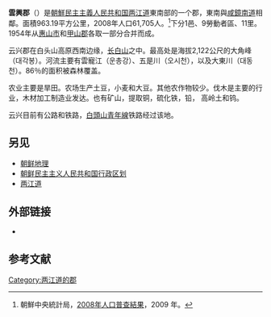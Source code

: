 {{Infobox Korean settlement
|map = DPRK2006 Ryanggang-Unhung.PNG| context = north
| hangul = 운흥군
| hanja = {{linktext|雲|興|郡}}
|settype=郡
|rr=Unheung-gun
|mr=Unhŭng-gun
| divs = 1面、9勞動者区、11里
| pop = 61705
| popyear = 2008
| area_km2 = 963.19
}}
'''雲興郡'''（{{kor|諺=운흥군|漢=雲興郡|羅=Unhŭng gun|f=y}}）是[[朝鮮民主主義人民共和国|朝鮮民主主義人民共和国]][[两江道|两江道]]東南部的一个郡，東南與[[咸鏡南道|咸鏡南道]]相鄰。面積963.19平方公里，2008年人口61,705人。<ref>朝鮮中央統計局，[http://unstats.un.org/unsd/demographic/sources/census/2010_PHC/North_Korea/Final%20national%20census%20report.pdf 2008年人口普查結果]，2009 年。</ref>下分1邑、9勞動者區、11里。1954年从[[惠山市|惠山市]]和[[甲山郡|甲山郡]]各取一部分合并而成。  

云兴郡在白头山高原西南边缘，[[长白山|长白山]]之中。最高处是海拔2,122公尺的大角峰（대각봉）。河流主要有雲寵江（운총강）、五是川（오시천），以及大東川（대동천）。86％的面积被森林覆盖。

农业主要是旱田。农场生产土豆，小麦和大豆。其他农作物较少。伐木是主要的行业，木材加工制造业发达。也有矿山，提取铜，硫化铁，铅， 高岭土和钨。

云兴目前有公路和铁路，[[白頭山青年線|白頭山青年線]]铁路经过该地。

==另见==
*[[朝鲜地理|朝鲜地理]]
*[[朝鲜民主主义人民共和国行政区划|朝鲜民主主义人民共和国行政区划]]
*[[两江道|两江道]]

==外部链接==
*{{baekgwa|empas_b=175755|empas_k=268265|naver=119803|nate=16657600|}}

==参考文献==
<div class="references-small">
<references></references>
</div>

{{两江道行政区划}}

{{DEFAULTSORT:Unhung-gun}}
[[Category:两江道的郡|Category:两江道的郡]]